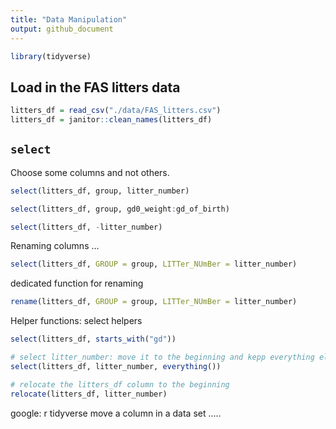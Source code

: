 ```yaml
---
title: "Data Manipulation"
output: github_document
---
```


```r
library(tidyverse)
```

## Load in the FAS litters data

```r
litters_df = read_csv("./data/FAS_litters.csv")
litters_df = janitor::clean_names(litters_df)
```

## `select`

Choose some columns and not others.

```r
select(litters_df, group, litter_number)
```

```r
select(litters_df, group, gd0_weight:gd_of_birth)
```

```r
select(litters_df, -litter_number)
```

Renaming columns ...

```r
select(litters_df, GROUP = group, LITTer_NUmBer = litter_number)
```

dedicated function for renaming

```r
rename(litters_df, GROUP = group, LITTer_NUmBer = litter_number)
```

Helper functions: select helpers

```r
select(litters_df, starts_with("gd"))
```

```r
# select litter_number: move it to the beginning and kepp everything else
select(litters_df, litter_number, everything())
```

```r
# relocate the litters_df column to the beginning
relocate(litters_df, litter_number)
```

google: r tidyverse move a column in a data set .....




























